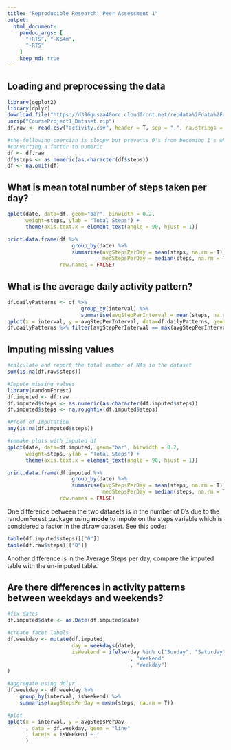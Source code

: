 ```yaml
---
title: "Reproducible Research: Peer Assessment 1"
output: 
  html_document:
    pandoc_args: [
      "+RTS", "-K64m",
      "-RTS"
    ]
    keep_md: true
---
```



## Loading and preprocessing the data
```r
library(ggplot2)
library(dplyr)
download.file("https://d396qusza40orc.cloudfront.net/repdata%2Fdata%2Factivity.zip", "CourseProject1_Dataset.zip", method = "curl")
unzip("CourseProject1_Dataset.zip")
df.raw <- read.csv("activity.csv", header = T, sep = ",", na.strings = c(""))

#the following coercian is sloppy but prevents 0's from becoming 1's when
#converting a factor to numeric
df <- df.raw
df$steps <- as.numeric(as.character(df$steps))
df <- na.omit(df)
```

## What is mean total number of steps taken per day?
```r
qplot(date, data=df, geom="bar", binwidth = 0.2,
      weight=steps, ylab = "Total Steps") + 
      theme(axis.text.x = element_text(angle = 90, hjust = 1))

print.data.frame(df %>% 
                     group_by(date) %>%
                     summarise(avgStepsPerDay = mean(steps, na.rm = T), 
                               medStepsPerDay = median(steps, na.rm = T)),
                 row.names = FALSE)
```

## What is the average daily activity pattern?
```r
df.dailyPatterns <- df %>%
                        group_by(interval) %>%
                        summarise(avgStepPerInterval = mean(steps, na.rm = T))
qplot(x = interval, y = avgStepPerInterval, data=df.dailyPatterns, geom = "point")
df.dailyPatterns %>% filter(avgStepPerInterval == max(avgStepPerInterval))
```

## Imputing missing values
```r
#calculate and report the total number of NAs in the dataset
sum(is.na(df.raw$steps))

#Impute missing values
library(randomForest)
df.imputed <- df.raw
df.imputed$steps <- as.numeric(as.character(df.imputed$steps))
df.imputed$steps <- na.roughfix(df.imputed$steps)

#Proof of Imputation
any(is.na(df.imputed$steps))

#remake plots with imputed df
qplot(date, data=df.imputed, geom="bar", binwidth = 0.2,
      weight=steps, ylab = "Total Steps") + 
      theme(axis.text.x = element_text(angle = 90, hjust = 1))

print.data.frame(df.imputed %>% 
                     group_by(date) %>%
                     summarise(avgStepsPerDay = mean(steps, na.rm = T), 
                               medStepsPerDay = median(steps, na.rm = T)),
                 row.names = FALSE)
```

One difference between the two datasets is in the number of 0's due to 
the randomForest package using **mode** to impute on the steps variable which is
considered a factor in the df.raw dataset. See this code:

```r
table(df.imputed$steps)[["0"]]
table(df.raw$steps)[["0"]]
```

Another difference is in the Average Steps per day, compare the imputed table
with the un-imputed table.

## Are there differences in activity patterns between weekdays and weekends?
```r
#fix dates
df.imputed$date <- as.Date(df.imputed$date)

#create facet labels
df.weekday <- mutate(df.imputed, 
                     day = weekdays(date),
                     isWeekend = ifelse(day %in% c("Sunday", "Saturday")
                                        , "Weekend"
                                        , "Weekday")
)

#aggregate using dplyr
df.weekday <- df.weekday %>%
    group_by(interval, isWeekend) %>% 
    summarise(avgStepsPerDay = mean(steps, na.rm = T))

#plot
qplot(x = interval, y = avgStepsPerDay
      , data = df.weekday, geom = "line"
      , facets = isWeekend ~ .
      )
```